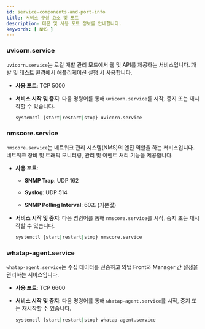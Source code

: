 ```yaml
---
id: service-components-and-port-info
title: 서비스 구성 요소 및 포트
description: 데몬 및 사용 포트 정보를 안내합니다.  
keywords: [ NMS ]
---
```



### uvicorn.service

`uvicorn.service`는 로컬 개발 관리 모드에서 웹 및 API를 제공하는 서비스입니다. 개발 및 테스트 환경에서 애플리케이션 실행 시 사용합니다.

* **사용 포트**: TCP 5000

* **서비스 시작 및 중지**: 다음 명령어를 통해 `uvicorn.service`를 시작, 중지 또는 재시작할 수 있습니다. 

  ```bash
  systemctl {start|restart|stop} uvicorn.service
  ```

### nmscore.service

`nmscore.service`는 네트워크 관리 시스템(NMS)의 엔진 역할을 하는 서비스입니다. 네트워크 장비 및 트래픽 모니터링, 관리 및 이벤트 처리 기능을 제공합니다.

* **사용 포트**:

  * **SNMP Trap**: UDP 162

  * **Syslog**: UDP 514

  * **SNMP Polling Interval**: 60초 (기본값)

* **서비스 시작 및 중지**: 다음 명령어를 통해 `nmscore.service`를 시작, 중지 또는 재시작할 수 있습니다. 

  ```bash
  systemctl {start|restart|stop} nmscore.service
  ```


### whatap-agent.service

`whatap-agent.service`는 수집 데이터를 전송하고 와탭 Front와 Manager 간 설정을 관리하는 서비스입니다. 

* **사용 포트**: TCP 6600

* **서비스 시작 및 중지**: 다음 명령어를 통해 `whatap-agent.service`를 시작, 중지 또는 재시작할 수 있습니다. 

  ```bash
  systemctl {start|restart|stop} whatap-agent.service
  ```
